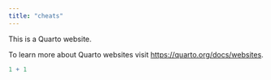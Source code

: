 ```yaml
---
title: "cheats"
---
```


This is a Quarto website.

To learn more about Quarto websites visit <https://quarto.org/docs/websites>.

```r
1 + 1
```
